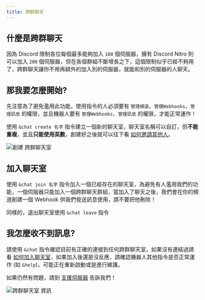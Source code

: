 ---
title: 跨群聊天
---


## 什麼是跨群聊天

<Adsense/>

因為 Discord 限制各位每個最多能夠加入 `100` 個伺服器，擁有 Discord Nitro 則可以加入 `200` 個伺服器，但在各個群組不斷增長之下，這個限制似乎已經不夠用了，跨群聊天讓你不用再額外的加入別的伺服器，就能和別的伺服器的人聊天。

## 那我要怎麼開始?

先注意為了避免濫用此功能，使用指令的人必須要有 `管理頻道`、`管理Webhooks`、`管理訊息` 的權限，並且機器人要有 `管理Webhooks`、`管理訊息` 的權限，才能正常運作！

使用 `&chat create 名字` 指令建立一個新的聊天室，聊天室名稱可以自訂，但**不能重複**，並且**只能使用英數**，創建好之後就可以往下看 [如何邀請其他人](#加入聊天室)。

![創建 跨群聊天室](/img/docs/chat/chat-create.png)

<Adsense/>

## 加入聊天室

使用 `&chat join 名字` 指令加入一個已經存在的聊天室，為避免有人濫用我們的功能，一個伺服器只能加入一個跨群聊天群組，當加入了聊天之後，我們會在你的頻道創建一個 Webhook 供我們發送訊息使用，請不要把他刪除！

同樣的，退出聊天室使用 `&chat leave` 指令

## 我怎麼收不到訊息?

請使用 `&chat` 指令確認目前有正確的連接到任何跨群聊天室，如果沒有連結過請看 [如何加入聊天室](#加入聊天室)，如果加入後還是沒反應，請確認機器人其他指令是否正常運作 (如 `&help`)，可能正在重新啟動或是進行維護。

如果仍然有問題，請到 [支援伺服器](https://yeecord.co/support) 告訴我們！

![跨群聊天室 資訊](/img/docs/chat/chat-info.png)

<Adsense/>